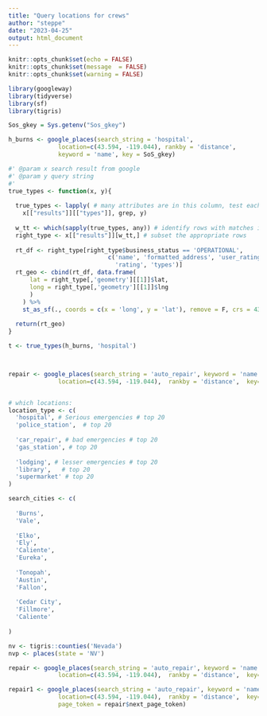 ```yaml
---
title: "Query locations for crews"
author: "steppe"
date: "2023-04-25"
output: html_document
---
```



```r
knitr::opts_chunk$set(echo = FALSE)
knitr::opts_chunk$set(message  = FALSE)
knitr::opts_chunk$set(warning = FALSE)
```




```r
library(googleway)
library(tidyverse)
library(sf)
library(tigris)
```

```r
Sos_gkey = Sys.getenv("Sos_gkey")
```


```r

h_burns <- google_places(search_string = 'hospital', 
              location=c(43.594, -119.044), rankby = 'distance', 
              keyword = 'name', key = SoS_gkey)

#' @param x search result from google
#' @param y query string
#' 
true_types <- function(x, y){
  
  true_types <- lapply( # many attributes are in this column, test each one for a logical match
    x[["results"]][["types"]], grep, y)
  
  w_tt <- which(sapply(true_types, any)) # identify rows with matches in the column
  right_type <- x[["results"]][w_tt,] # subset the appropriate rows
  
  rt_df <- right_type[right_type$business_status == 'OPERATIONAL',
                            c('name', 'formatted_address', 'user_ratings_total', 
                              'rating', 'types')]
  rt_geo <- cbind(rt_df, data.frame(
      lat = right_type[,'geometry'][[1]]$lat,
      long = right_type[,'geometry'][[1]]$lng
      )
    ) %>% 
    st_as_sf(., coords = c(x = 'long', y = 'lat'), remove = F, crs = 4326)
  
  return(rt_geo)
}

t <- true_types(h_burns, 'hospital')



repair <- google_places(search_string = 'auto_repair', keyword = 'name',
              location=c(43.594, -119.044),  rankby = 'distance',  key=key)


# which locations:
location_type <- c(
  'hospital', # Serious emergencies # top 20 
  'police_station',  # top 20
  
  'car_repair', # bad emergencies # top 20
  'gas_station', # top 20
  
  'lodging', # lesser emergencies # top 20
  'library',   # top 20
  'supermarket' # top 20
)

search_cities <- c(
  
  'Burns', 
  'Vale', 
  
  'Elko', 
  'Ely', 
  'Caliente',
  'Eureka',
  
  'Tonopah', 
  'Austin',
  'Fallon', 
  
  'Cedar City',
  'Fillmore',
  'Caliente'
  
)

```


```r

nv <- tigris::counties('Nevada')
nvp <- places(state = 'NV')

```


```r
repair <- google_places(search_string = 'auto_repair', keyword = 'name',
              location=c(43.594, -119.044),  rankby = 'distance',  key=key)

repair1 <- google_places(search_string = 'auto_repair', keyword = 'name',
              location=c(43.594, -119.044),  rankby = 'distance',  key=key, 
              page_token = repair$next_page_token)

```


